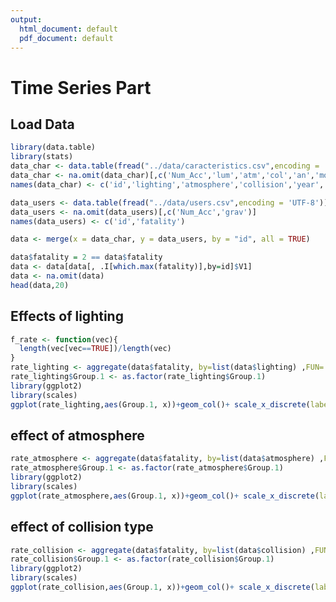 ---
output:
  html_document: default
  pdf_document: default
---
Time Series Part
=====================

## Load Data

```{r, echo=FALSE}
library(data.table)
library(stats)
data_char <- data.table(fread("../data/caracteristics.csv",encoding = 'UTF-8'))
data_char <- na.omit(data_char)[,c('Num_Acc','lum','atm','col','an','mois','jour')]
names(data_char) <- c('id','lighting','atmosphere','collision','year','month','day')

data_users <- data.table(fread("../data/users.csv",encoding = 'UTF-8'))
data_users <- na.omit(data_users)[,c('Num_Acc','grav')]
names(data_users) <- c('id','fatality')

data <- merge(x = data_char, y = data_users, by = "id", all = TRUE)

data$fatality = 2 == data$fatality
data <- data[data[, .I[which.max(fatality)],by=id]$V1]
data <- na.omit(data)
head(data,20)
```

## Effects of lighting
```{r, echo=FALSE, warning=FALSE}
f_rate <- function(vec){
  length(vec[vec==TRUE])/length(vec)
}
rate_lighting <- aggregate(data$fatality, by=list(data$lighting) ,FUN= function(z) f_rate(z))
rate_lighting$Group.1 <- as.factor(rate_lighting$Group.1)
library(ggplot2)
library(scales)
ggplot(rate_lighting,aes(Group.1, x))+geom_col()+ scale_x_discrete(labels=c("1" = "Full day", "2" = "Twilight or dawn","3" = "Night without public lighting","4"="Night with public lighting not lit","5"="Night with public lighting on")) + theme(axis.text.x = element_text(angle = 90, hjust = 1))+labs(x ="Lighting Conditions", y = "Fatal Rate")
```


## effect of atmosphere

```{r, echo=FALSE, warning=FALSE}
rate_atmosphere <- aggregate(data$fatality, by=list(data$atmosphere) ,FUN= function(z) f_rate(z))
rate_atmosphere$Group.1 <- as.factor(rate_atmosphere$Group.1)
library(ggplot2)
library(scales)
ggplot(rate_atmosphere,aes(Group.1, x))+geom_col()+ scale_x_discrete(labels=c("1" = "Normal", "2" = "Light rain","3" = "Heavy rain","4"="Snow - hail","5"="Fog - smoke","6"="Strong wind - storm","7"="Dazzling weather","8"="Cloudy weather","9"="Other")) + theme(axis.text.x = element_text(angle = 90, hjust = 1))+labs(x ="Atmosphere Conditions", y = "Fatal Rate")
```


## effect of collision type
```{r,echo = FALSE, encoding = "utf-8"}
rate_collision <- aggregate(data$fatality, by=list(data$collision) ,FUN= function(z) f_rate(z))
rate_collision$Group.1 <- as.factor(rate_collision$Group.1)
library(ggplot2)
library(scales)
ggplot(rate_collision,aes(Group.1, x))+geom_col()+ scale_x_discrete(labels=c("1" = "Two vehicles - frontal", "2" = "Two vehicles - from the rear","3" = "Two vehicles - by the side","4"="Three vehicles and more - in chain","5"="Three or more vehicles - multiple collisions","6"="Other collision","7"="Without collision")) + theme(axis.text.x = element_text(angle = 90, hjust = 1))+labs(x ="Collision Conditions", y = "Fatal Rate")
```





